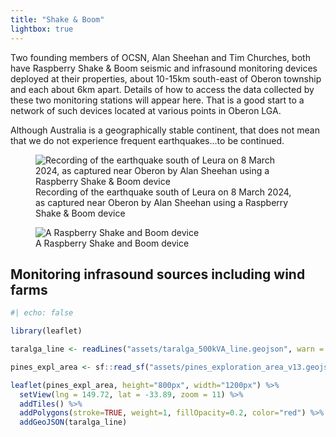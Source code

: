 ```yaml
---
title: "Shake & Boom"
lightbox: true
---
```


::: {.callout-note title="Current status of this initiative"}
Two founding members of OCSN, Alan Sheehan and Tim Churches, both have Raspberry Shake & Boom seismic and infrasound monitoring devices deployed at their properties, about 10-15km south-east of Oberon township and each about 6km apart. Details of how to access the data collected by these two monitoring stations will appear here. That is a good start to a network of such devices located at various points in Oberon LGA.
:::

Although Australia is a geographically stable continent, that does not mean that we do not experience frequent earthquakes...to be continued.

![Recording of the earthquake south of Leura on 8 March 2024, as captured near Oberon by Alan Sheehan using a Raspberry Shake & Boom device](assets/GIK_JWva4AAf-q7.jpeg)

::: {.aside}
![A Raspberry Shake and Boom device](assets/RSNB_1.png)
:::

## Monitoring infrasound sources including wind farms

:::{.column-page}

```r
#| echo: false

library(leaflet)

taralga_line <- readLines("assets/taralga_500kVA_line.geojson", warn = FALSE) 

pines_expl_area <- sf::read_sf("assets/pines_exploration_area_v13.geojson")

leaflet(pines_expl_area, height="800px", width="1200px") %>% 
  setView(lng = 149.72, lat = -33.89, zoom = 11) %>%
  addTiles() %>%
  addPolygons(stroke=TRUE, weight=1, fillOpacity=0.2, color="red") %>%
  addGeoJSON(taralga_line)

```

:::
